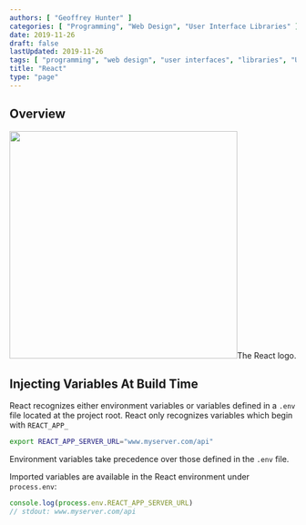 ```yaml
---
authors: [ "Geoffrey Hunter" ]
categories: [ "Programming", "Web Design", "User Interface Libraries" ]
date: 2019-11-26
draft: false
lastUpdated: 2019-11-26
tags: [ "programming", "web design", "user interfaces", "libraries", "UI", "GUI", "React" ]
title: "React"
type: "page"
---
```



## Overview


<Image src={react_logo} width="400px">The React logo.</Image>

## Injecting Variables At Build Time

React recognizes either environment variables or variables defined in a `.env` file located at the project root. React only recognizes variables which begin with `REACT_APP_`

```bash
export REACT_APP_SERVER_URL="www.myserver.com/api"
```

Environment variables take precedence over those defined in the `.env` file.

Imported variables are available in the React environment under `process.env`:

```js
console.log(process.env.REACT_APP_SERVER_URL)
// stdout: www.myserver.com/api
```